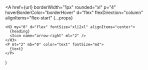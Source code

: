   <A
    href={url}
    borderWidth="1px"
    rounded="xl"
    p="4"
    hoverBorderColor="borderHover"
    d="flex"
    flexDirection="column"
    alignItems="flex-start"
    {...props}
  >
    <H3 my="0" d="flex" fontSize="xl|2xl" alignItems="center">
      {heading}
      <Icon name="arrow-right" ml="2" />
    </H3>
    <P mt="2" mb="0" color="text" fontSize="md">
      {text}
    </P>
  </A>
)
